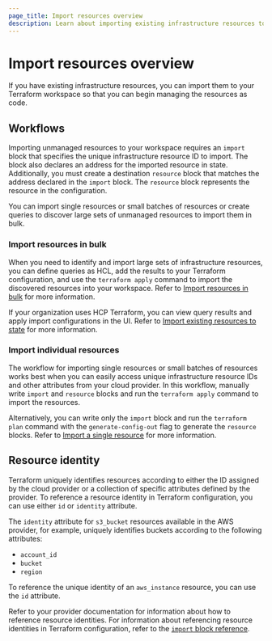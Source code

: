 ```yaml
---
page_title: Import resources overview
description: Learn about importing existing infrastructure resources to your Terraform workspace using the bulk import workflow or the single-resource import workflow
---
```


# Import resources overview

If you have existing infrastructure resources, you can import them to your Terraform workspace so that you can begin managing the resources as code. 

## Workflows

Importing unmanaged resources to your workspace requires an `import` block that specifies the unique infrastructure resource ID to import. The block also declares an address for the imported resource in state. Additionally, you must create a destination `resource` block that matches the address declared in the `import` block. The `resource` block represents the resource in the configuration. 
 
You can import single resources or small batches of resources or create queries to discover large sets of unmanaged resources to import them in bulk.

### Import resources in bulk

When you need to identify and import large sets of infrastructure resources, you can define queries as HCL, add the results to your Terraform configuration, and use the `terraform apply` command to import the discovered resources into your workspace. Refer to [Import resources in bulk](/terraform/language/import/bulk) for more information.  

If your organization uses HCP Terraform, you can view query results and apply import configurations in the UI. Refer to [Import existing resources to state](/terraform/cloud-docs/workspaces/import) for more information. 

### Import individual resources

The workflow for importing single resources or small batches of resources works best when you can easily access unique infrastructure resource IDs and other attributes from your cloud provider. In this workflow, manually write `import` and `resource` blocks and run the `terraform apply` command to import the resources. 

Alternatively, you can write only the `import` block and run the `terraform plan` command with the `generate-config-out` flag to generate the `resource` blocks. Refer to [Import a single resource](/terraform/language/import/single-resource) for more information.  

## Resource identity

Terraform uniquely identifies resources according to either the ID assigned by the cloud provider or a collection of specific attributes defined by the provider. To reference a resource identity in Terraform configuration, you can use either `id` or `identity` attribute. 

The `identity` attribute for `s3_bucket` resources available in the AWS provider, for example, uniquely identifies buckets according to the following attributes:

- `account_id`
- `bucket`
- `region`  

To reference the unique identity of an `aws_instance` resource, you can use the `id` attribute.  

Refer to your provider documentation for information about how to reference resource identities. For information about referencing resource identities in Terraform configuration, refer to the [`import` block reference](/terraform/language/block/import).